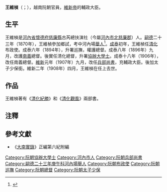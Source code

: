 '''王維楨'''（{{vie|v='''Vương Duy Trinh'''|hn=王維楨}}；{{bd|？||1908年|}}），越南阮朝官員，[[維新帝|維新帝]]的輔政大臣。

==生平==
王維楨是[[河內省|河內省]][[懷德府|懷德府]][[慈廉縣|慈廉縣]]古芮總扶演社（今屬[[河內市|河內市]][[北慈廉郡|北慈廉郡]]）人。[[嗣德|嗣德]]二十三年（1870年），王維楨參加鄉試，考中河內場[[舉人|舉人]]<ref>{{Cite web |url=http://lib.nomfoundation.org/collection/1/volume/341/page/110 |title=《國朝鄉科錄》 |accessdate=2016-12-13 |archive-date=2016-10-11 |archive-url=https://web.archive.org/web/20161011064431/http://lib.nomfoundation.org/collection/1/volume/341/page/110 |dead-url=no }}</ref>。[[成泰|成泰]]初年，王維楨任[[清化省|清化]]布政使。成泰六年（1894年），升署巡撫，權護總督。成泰八年（1896年）九月，改護[[廣南省|南]][[廣義省|義]]總督。後實任清化總督，升署[[協辦大學士|協辦大學士]]。成泰十八年（1906年），改任南義總督。[[維新_(阮朝)|維新]]元年（1907年）九月，改任[[兵部尚書|兵部尚書]]，充輔政大臣。後加太子少保銜。維新二年（1908年）四月，王維楨在任上去世。

==作品==
王維楨著有《[[清化紀勝|清化紀勝]]》和《[[清化觀風|清化觀風]]》兩部書。

==注釋==
{{reflist}}

==參考文獻==
*《[[大南實錄|大南實錄]]》正編第六紀附編

{{DEFAULTSORT:Vương Duy Trinh}}
[[Category:阮朝協辦大學士|Category:阮朝協辦大學士]]
[[Category:河內市人|Category:河內市人]]
[[Category:阮朝兵部尚書|Category:阮朝兵部尚書]]
[[Category:嗣德二十三年庚午科河內場舉人|Category:嗣德二十三年庚午科河內場舉人]]
[[Category:阮朝布政使|Category:阮朝布政使]]
[[Category:阮朝巡撫|Category:阮朝巡撫]]
[[Category:阮朝總督|Category:阮朝總督]]
[[Category:阮朝太子少保|Category:阮朝太子少保]]